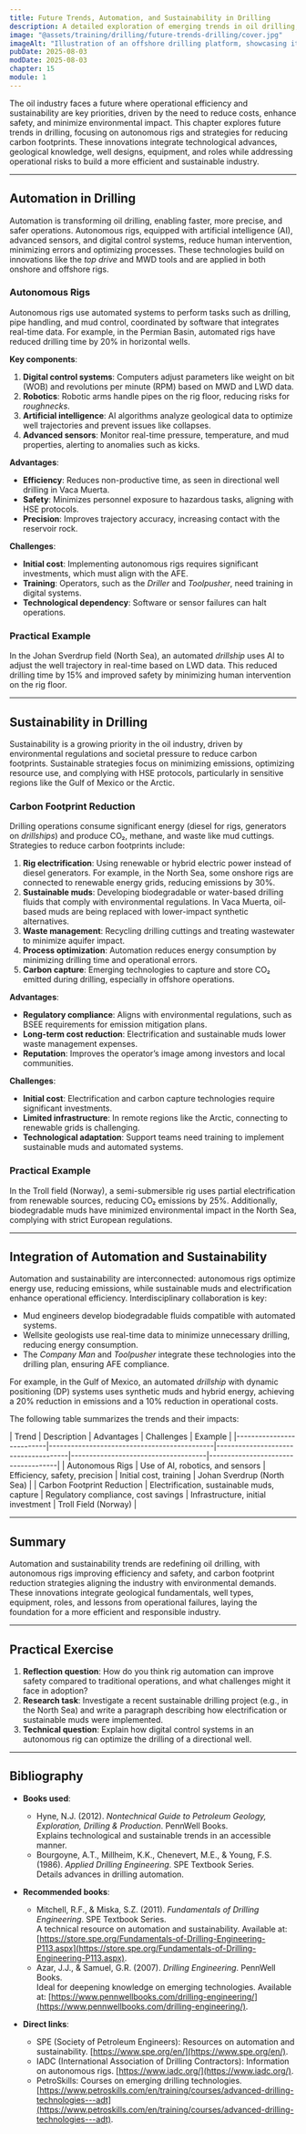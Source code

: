 ```yaml
---
title: Future Trends, Automation, and Sustainability in Drilling
description: A detailed exploration of emerging trends in oil drilling, focusing on rig automation and carbon footprint reduction.
image: "@assets/training/drilling/future-trends-drilling/cover.jpg"
imageAlt: "Illustration of an offshore drilling platform, showcasing its components and connection to the seabed in calm waters"
pubDate: 2025-08-03
modDate: 2025-08-03
chapter: 15
module: 1
---
```


The oil industry faces a future where operational efficiency and sustainability are key priorities, driven by the need to reduce costs, enhance safety, and minimize environmental impact. This chapter explores future trends in drilling, focusing on autonomous rigs and strategies for reducing carbon footprints. These innovations integrate technological advances, geological knowledge, well designs, equipment, and roles while addressing operational risks to build a more efficient and sustainable industry.

---

## Automation in Drilling

Automation is transforming oil drilling, enabling faster, more precise, and safer operations. Autonomous rigs, equipped with artificial intelligence (AI), advanced sensors, and digital control systems, reduce human intervention, minimizing errors and optimizing processes. These technologies build on innovations like the *top drive* and MWD tools and are applied in both onshore and offshore rigs.

### Autonomous Rigs

Autonomous rigs use automated systems to perform tasks such as drilling, pipe handling, and mud control, coordinated by software that integrates real-time data. For example, in the Permian Basin, automated rigs have reduced drilling time by 20% in horizontal wells.

**Key components**:

1. **Digital control systems**: Computers adjust parameters like weight on bit (WOB) and revolutions per minute (RPM) based on MWD and LWD data.
2. **Robotics**: Robotic arms handle pipes on the rig floor, reducing risks for *roughnecks*.
3. **Artificial intelligence**: AI algorithms analyze geological data to optimize well trajectories and prevent issues like collapses.
4. **Advanced sensors**: Monitor real-time pressure, temperature, and mud properties, alerting to anomalies such as kicks.

**Advantages**:

- **Efficiency**: Reduces non-productive time, as seen in directional well drilling in Vaca Muerta.
- **Safety**: Minimizes personnel exposure to hazardous tasks, aligning with HSE protocols.
- **Precision**: Improves trajectory accuracy, increasing contact with the reservoir rock.

**Challenges**:

- **Initial cost**: Implementing autonomous rigs requires significant investments, which must align with the AFE.
- **Training**: Operators, such as the *Driller* and *Toolpusher*, need training in digital systems.
- **Technological dependency**: Software or sensor failures can halt operations.

### Practical Example

In the Johan Sverdrup field (North Sea), an automated *drillship* uses AI to adjust the well trajectory in real-time based on LWD data. This reduced drilling time by 15% and improved safety by minimizing human intervention on the rig floor.

---

## Sustainability in Drilling

Sustainability is a growing priority in the oil industry, driven by environmental regulations and societal pressure to reduce carbon footprints. Sustainable strategies focus on minimizing emissions, optimizing resource use, and complying with HSE protocols, particularly in sensitive regions like the Gulf of Mexico or the Arctic.

### Carbon Footprint Reduction

Drilling operations consume significant energy (diesel for rigs, generators on *drillships*) and produce CO₂, methane, and waste like mud cuttings. Strategies to reduce carbon footprints include:

1. **Rig electrification**: Using renewable or hybrid electric power instead of diesel generators. For example, in the North Sea, some onshore rigs are connected to renewable energy grids, reducing emissions by 30%.
2. **Sustainable muds**: Developing biodegradable or water-based drilling fluids that comply with environmental regulations. In Vaca Muerta, oil-based muds are being replaced with lower-impact synthetic alternatives.
3. **Waste management**: Recycling drilling cuttings and treating wastewater to minimize aquifer impact.
4. **Process optimization**: Automation reduces energy consumption by minimizing drilling time and operational errors.
5. **Carbon capture**: Emerging technologies to capture and store CO₂ emitted during drilling, especially in offshore operations.

**Advantages**:

- **Regulatory compliance**: Aligns with environmental regulations, such as BSEE requirements for emission mitigation plans.
- **Long-term cost reduction**: Electrification and sustainable muds lower waste management expenses.
- **Reputation**: Improves the operator’s image among investors and local communities.

**Challenges**:

- **Initial cost**: Electrification and carbon capture technologies require significant investments.
- **Limited infrastructure**: In remote regions like the Arctic, connecting to renewable grids is challenging.
- **Technological adaptation**: Support teams need training to implement sustainable muds and automated systems.

### Practical Example

In the Troll field (Norway), a semi-submersible rig uses partial electrification from renewable sources, reducing CO₂ emissions by 25%. Additionally, biodegradable muds have minimized environmental impact in the North Sea, complying with strict European regulations.

---

## Integration of Automation and Sustainability

Automation and sustainability are interconnected: autonomous rigs optimize energy use, reducing emissions, while sustainable muds and electrification enhance operational efficiency. Interdisciplinary collaboration is key:

- Mud engineers develop biodegradable fluids compatible with automated systems.
- Wellsite geologists use real-time data to minimize unnecessary drilling, reducing energy consumption.
- The *Company Man* and *Toolpusher* integrate these technologies into the drilling plan, ensuring AFE compliance.

For example, in the Gulf of Mexico, an automated *drillship* with dynamic positioning (DP) systems uses synthetic muds and hybrid energy, achieving a 20% reduction in emissions and a 10% reduction in operational costs.

The following table summarizes the trends and their impacts:

<div class="table-wrapper">
| Trend                | Description                              | Advantages                       | Challenges                       | Example                         |
|--------------------------|---------------------------------------------|-------------------------------------|-------------------------------------|------------------------------------|
| Autonomous Rigs          | Use of AI, robotics, and sensors           | Efficiency, safety, precision        | Initial cost, training              | Johan Sverdrup (North Sea)         |
| Carbon Footprint Reduction | Electrification, sustainable muds, capture | Regulatory compliance, cost savings | Infrastructure, initial investment  | Troll Field (Norway)               |
</div>

---

## Summary

Automation and sustainability trends are redefining oil drilling, with autonomous rigs improving efficiency and safety, and carbon footprint reduction strategies aligning the industry with environmental demands. These innovations integrate geological fundamentals, well types, equipment, roles, and lessons from operational failures, laying the foundation for a more efficient and responsible industry.

---

## Practical Exercise

1. **Reflection question**: How do you think rig automation can improve safety compared to traditional operations, and what challenges might it face in adoption?
2. **Research task**: Investigate a recent sustainable drilling project (e.g., in the North Sea) and write a paragraph describing how electrification or sustainable muds were implemented.
3. **Technical question**: Explain how digital control systems in an autonomous rig can optimize the drilling of a directional well.

---

## Bibliography

- **Books used**:
  - Hyne, N.J. (2012). *Nontechnical Guide to Petroleum Geology, Exploration, Drilling & Production*. PennWell Books.  
    Explains technological and sustainable trends in an accessible manner.
  - Bourgoyne, A.T., Millheim, K.K., Chenevert, M.E., & Young, F.S. (1986). *Applied Drilling Engineering*. SPE Textbook Series.  
    Details advances in drilling automation.

- **Recommended books**:
  - Mitchell, R.F., & Miska, S.Z. (2011). *Fundamentals of Drilling Engineering*. SPE Textbook Series.  
    A technical resource on automation and sustainability. Available at: [https://store.spe.org/Fundamentals-of-Drilling-Engineering-P113.aspx](https://store.spe.org/Fundamentals-of-Drilling-Engineering-P113.aspx).
  - Azar, J.J., & Samuel, G.R. (2007). *Drilling Engineering*. PennWell Books.  
    Ideal for deepening knowledge on emerging technologies. Available at: [https://www.pennwellbooks.com/drilling-engineering/](https://www.pennwellbooks.com/drilling-engineering/).

- **Direct links**:
  - SPE (Society of Petroleum Engineers): Resources on automation and sustainability. [https://www.spe.org/en/](https://www.spe.org/en/).
  - IADC (International Association of Drilling Contractors): Information on autonomous rigs. [https://www.iadc.org/](https://www.iadc.org/).
  - PetroSkills: Courses on emerging drilling technologies. [https://www.petroskills.com/en/training/courses/advanced-drilling-technologies---adt](https://www.petroskills.com/en/training/courses/advanced-drilling-technologies---adt).
  